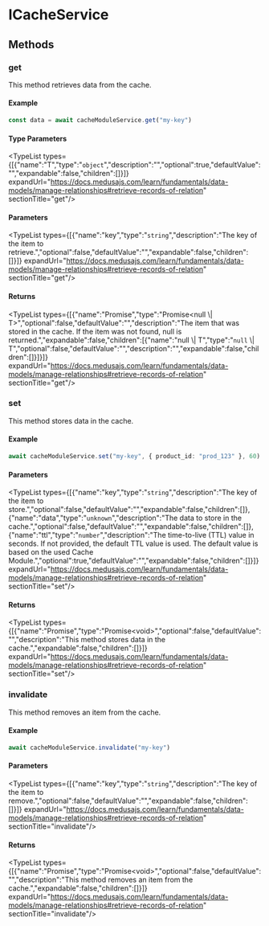 
# ICacheService

## Methods

### get

This method retrieves data from the cache.

#### Example

```ts
const data = await cacheModuleService.get("my-key")
```

#### Type Parameters

<TypeList types={[{"name":"T","type":"`object`","description":"","optional":true,"defaultValue":"","expandable":false,"children":[]}]} expandUrl="https://docs.medusajs.com/learn/fundamentals/data-models/manage-relationships#retrieve-records-of-relation" sectionTitle="get"/>

#### Parameters

<TypeList types={[{"name":"key","type":"`string`","description":"The key of the item to retrieve.","optional":false,"defaultValue":"","expandable":false,"children":[]}]} expandUrl="https://docs.medusajs.com/learn/fundamentals/data-models/manage-relationships#retrieve-records-of-relation" sectionTitle="get"/>

#### Returns

<TypeList types={[{"name":"Promise","type":"Promise&#60;null \\| T&#62;","optional":false,"defaultValue":"","description":"The item that was stored in the cache. If the item was not found, null is returned.","expandable":false,"children":[{"name":"null \\| T","type":"`null` \\| T","optional":false,"defaultValue":"","description":"","expandable":false,"children":[]}]}]} expandUrl="https://docs.medusajs.com/learn/fundamentals/data-models/manage-relationships#retrieve-records-of-relation" sectionTitle="get"/>

### set

This method stores data in the cache.

#### Example

```ts
await cacheModuleService.set("my-key", { product_id: "prod_123" }, 60)
```

#### Parameters

<TypeList types={[{"name":"key","type":"`string`","description":"The key of the item to store.","optional":false,"defaultValue":"","expandable":false,"children":[]},{"name":"data","type":"`unknown`","description":"The data to store in the cache.","optional":false,"defaultValue":"","expandable":false,"children":[]},{"name":"ttl","type":"`number`","description":"The time-to-live (TTL) value in seconds. If not provided, the default TTL value is used. The default value is based on the used Cache Module.","optional":true,"defaultValue":"","expandable":false,"children":[]}]} expandUrl="https://docs.medusajs.com/learn/fundamentals/data-models/manage-relationships#retrieve-records-of-relation" sectionTitle="set"/>

#### Returns

<TypeList types={[{"name":"Promise","type":"Promise&#60;void&#62;","optional":false,"defaultValue":"","description":"This method stores data in the cache.","expandable":false,"children":[]}]} expandUrl="https://docs.medusajs.com/learn/fundamentals/data-models/manage-relationships#retrieve-records-of-relation" sectionTitle="set"/>

### invalidate

This method removes an item from the cache.

#### Example

```ts
await cacheModuleService.invalidate("my-key")
```

#### Parameters

<TypeList types={[{"name":"key","type":"`string`","description":"The key of the item to remove.","optional":false,"defaultValue":"","expandable":false,"children":[]}]} expandUrl="https://docs.medusajs.com/learn/fundamentals/data-models/manage-relationships#retrieve-records-of-relation" sectionTitle="invalidate"/>

#### Returns

<TypeList types={[{"name":"Promise","type":"Promise&#60;void&#62;","optional":false,"defaultValue":"","description":"This method removes an item from the cache.","expandable":false,"children":[]}]} expandUrl="https://docs.medusajs.com/learn/fundamentals/data-models/manage-relationships#retrieve-records-of-relation" sectionTitle="invalidate"/>
